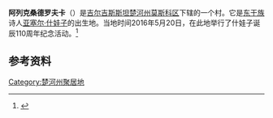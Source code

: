 {{noteTA
|G1=地名
|1=zh-hans:吉尔吉斯语; zh-hant:吉爾吉斯語;
}}{{Infobox Settlement
 | name = 阿列克桑德罗夫卡
 | native_name = {{lang|ky|Александровка}}
 |settlement_type = 村落
 | pushpin_map = Kyrgyzstan
 | subdivision_type = [[国家|国家]]
 | subdivision_type1 = 州
 | subdivision_type2 = 区
 | subdivision_name = {{吉尔吉斯斯坦}}
 | subdivision_name1 = [[楚河州|楚河州]]
 | subdivision_name2 = [[莫斯科夫斯基区|莫斯科区]]
 | population_as_of=2009
 | postal_code = 724604
 | population_footnotes =<ref>{{cite web
                         | url  = http://212.42.101.100:8088/nacstat/sites/default/files/%D0%A7%D1%83%D0%B9%D1%81%D0%BA%D0%B0%D1%8F%20%D0%BE%D0%B1%D0%BB%D0%B0%D1%81%D1%82%D1%8C.pdf
                         | title  = 2009年吉尔吉斯斯坦人口普查 楚河州（俄语）
                         | deadurl  = yes
                         | archiveurl  = https://web.archive.org/web/20110810174007/http://212.42.101.100:8088/nacstat/sites/default/files/%D0%A7%D1%83%D0%B9%D1%81%D0%BA%D0%B0%D1%8F%20%D0%BE%D0%B1%D0%BB%D0%B0%D1%81%D1%82%D1%8C.pdf
                         | archivedate  = 2011-08-10
                         }}</ref>
 | population_total = 12820
 | timezone = [[UTC+6|UTC+6]]
 | footnotes =
}}
'''阿列克桑德罗夫卡'''（{{lang-ky|Александровка}}）是[[吉尔吉斯斯坦|吉尔吉斯斯坦]][[楚河州|楚河州]][[莫斯科夫斯基区|莫斯科区]]下辖的一个村。它是[[东干族|东干族]]诗人[[雅斯尔·十娃子|亚塞尔·什娃子]]的出生地。当地时间2016年5月20日，在此地举行了什娃子诞辰110周年纪念活动。<ref>{{Cite web |url = http://www.siluxgc.com/html/C1681/201605/6251592374862522864.shtml |title = 迁居海外百余年 乡音无改斯人去—— 纪念吉尔吉斯斯坦民族诗人杨·亚塞尔·什娃子110年 |author =  |date = 2016年5月21日 |publisher = 丝路新观察网 |language = 中文 |accessdate = 2016年7月13日 |quote =  }}{{dead link|date=2018年5月 |bot=InternetArchiveBot |fix-attempted=yes }}</ref>

== 参考资料 ==
{{reflist}}

{{Kyrgyzstan-geo-stub}}
[[Category:楚河州聚居地|Category:楚河州聚居地]]